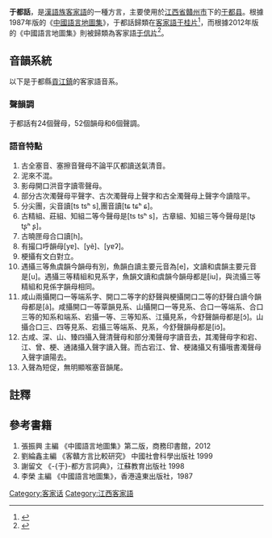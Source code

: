 {{NoteTA
|1=于都
|2=于桂
|3=于信
}}
{{Infobox Language
|name= 于都話
|nativename= Yì-tû-fa
|pronunciation= {{IPA|[y˦˦ tu˧˩ va˦˨]}}
|states=[[中华人民共和国|中华人民共和国]]
|region=[[江西省|江西省]][[贛州市|贛州市]][[于都县|于都县]]
|familycolor= 漢藏語系
|fam1= [[漢藏語系|漢藏語系]]
|fam2= [[漢語族|漢語族]]
|fam3=[[客家語|客家語]]
|fam4=[[於信片|於信片]]
|nation= 無
|agency= 無
|isoexception=dialect}}
{{客家}}
'''于都話'''，是[[漢語族|漢語族]][[客家語|客家語]]的一種方言，主要使用於[[江西省|江西省]][[贛州市|贛州市]]下的[[于都县|于都县]]。根據1987年版的《[[中國語言地圖集|中國語言地圖集]]》，于都話歸類在[[客家語|客家語]][[于桂片|于桂片]]<ref name = "中國語言地圖集">{{Cite book | author = 李榮 | title = 中國語言地圖集 | location = 香港 | publisher = 香港朗文（遠東）出版社 | date = 1988 | pages =  | ISBN = 0582999030 | accessdate = 2015-01-01 | url = http://books.google.com.my/books/about/%E4%B8%AD%E5%9B%BD%E8%AF%AD%E8%A8%80%E5%9C%B0%E5%9B%BE%E9%9B%86.html?id=_BwYKAAACAAJ&redir_esc=y | language = zh | quote = 八、銅鼓片 包括江西省的13個縣市和湖南省的5個縣：于都 贛縣 南康...吉安 遂川 萬安 | archive-date = 2015-01-01 | archive-url = https://web.archive.org/web/20150101063918/http://books.google.com.my/books/about/%E4%B8%AD%E5%9B%BD%E8%AF%AD%E8%A8%80%E5%9C%B0%E5%9B%BE%E9%9B%86.html?id=_BwYKAAACAAJ&redir_esc=y }}</ref>，而根據2012年版的《中國語言地圖集》則被歸類為客家語[[于信片|于信片]]<ref name = "中國語言地圖集第二版">{{Cite book | author = 張振興 | title = 中國語言地圖集第二版 | location = 北京 | publisher = 商務印書馆 | date = 2012 | pages = 116-124 | ISBN = 7100070546 | accessdate = 2014-12-31 | url = http://books.google.com.my/books/about/%E4%B8%AD%E5%9B%BD%E8%AF%AD%E8%A8%80%E5%9C%B0%E5%9B%BE%E9%9B%86.html?id=qRMEnwEACAAJ&redir_esc=y | language = zh | quote = 七、于信片 共11個縣市 江西省：于都縣 贛縣 南康縣 大余縣 崇義縣 上猶縣 興國縣 瑞金市 安遠縣... | archive-date = 2015-01-01 | archive-url = https://web.archive.org/web/20150101063817/http://books.google.com.my/books/about/%E4%B8%AD%E5%9B%BD%E8%AF%AD%E8%A8%80%E5%9C%B0%E5%9B%BE%E9%9B%86.html?id=qRMEnwEACAAJ&redir_esc=y }}</ref>。

==音韻系統==
以下是于都縣[[貢江鎮|貢江鎮]]的客家語音系。

===聲韻調===
于都話有24個聲母，52個韻母和6個聲調。

=== 語音特點 ===
#古全塞音、塞擦音聲母不論平仄都讀送氣清音。
#泥來不混。
#影母開口洪音字讀零聲母。
#部分古次濁聲母平聲字、古次濁聲母上聲字和古全濁聲母上聲字今讀陰平。
#分尖團，尖音讀[ts tsʰ s],團音讀[tɕ tɕʰ ɕ]。
#古精組、莊組、知組二等今聲母是[ts tsʰ s]，古章組、知組三等今聲母是[tʂ tʂʰ ʂ]。
#古曉匣母合口讀[h]。
#有撮口呼韻母[yɐ]、[yẽ]、[yɐʔ]。
#梗攝有文白對立。
#遇攝三等魚虞韻今韻母有別，魚韻白讀主要元音為[e]，文讀和虞韻主要元音是[u]。遇攝三等精組和見系字，魚韻文讀和虞韻今韻母都是[iu]，與流攝三等精組和見係字韻母相同。
#咸山兩攝開口一等端系字、開口二等字的舒聲與梗攝開口二等的舒聲白讀今韻母都是[ã]。咸攝開口一等覃韻見系、山攝開口一等見系、合口一等端系、合口三等的知系和端系、宕攝一等、三等知系、江攝見系，今舒聲韻母都是[ɔ̃]。山攝合口三、四等見系、宕攝三等端系、見系，今舒聲韻母都是[iɔ̃]。
#古咸、深、山、臻四攝入聲清聲母和部分濁聲母字讀音去，其濁聲母字和宕、江、曾、梗、通諸攝入聲字讀入聲。而古宕江、曾、梗諸攝又有攝哦書濁聲母入聲字讀陽去。
#入聲為短促，無明顯喉塞音韻尾。

==註釋==
{{reflist}}

==參考書籍==
#張振興 主編 《中國語言地圖集》第二版，商務印書館，2012
#劉綸鑫主編 《客贛方言比較研究》 中國社會科學出版社 1999
#謝留文 《-{于}-都方言詞典》，江蘇教育出版社 1998
#李榮 主編 《中國語言地圖集》，香港遠東出版社，1987

{{客家语}}
{{汉语}}
[[Category:客家话|Category:客家话]]
[[Category:江西客家語|Category:江西客家語]]
